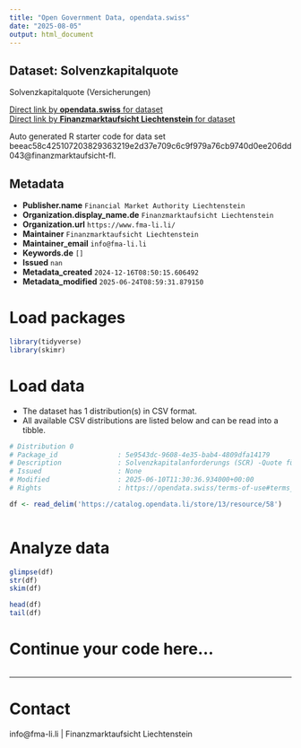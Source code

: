 ```yaml
---
title: "Open Government Data, opendata.swiss"
date: "2025-08-05"
output: html_document
---
```


## Dataset: Solvenzkapitalquote

Solvenzkapitalquote (Versicherungen)

[Direct link by **opendata.swiss** for dataset](https://opendata.swiss/de/dataset/solvenzkapitalquote)<br>
[Direct link by **Finanzmarktaufsicht Liechtenstein** for dataset]()

Auto generated R starter code for data set beeac58c425107203829363219e2d37e709c6c9f979a76cb9740d0ee206dd043@finanzmarktaufsicht-fl.

## Metadata

- **Publisher.name** `Financial Market Authority Liechtenstein`
- **Organization.display_name.de** `Finanzmarktaufsicht Liechtenstein`
- **Organization.url** `https://www.fma-li.li/`
- **Maintainer** `Finanzmarktaufsicht Liechtenstein`
- **Maintainer_email** `info@fma-li.li`
- **Keywords.de** `[]`
- **Issued** `nan`
- **Metadata_created** `2024-12-16T08:50:15.606492`
- **Metadata_modified** `2025-06-24T08:59:31.879150`


# Load packages

```r

library(tidyverse)
library(skimr)

```

# Load data

-   The dataset has 1 distribution(s) in CSV format.
-   All available CSV distributions are listed below and can be read into a tibble.

```r

# Distribution 0
# Package_id               : 5e9543dc-9608-4e35-bab4-4809dfa14179
# Description              : Solvenzkapitalanforderungs (SCR) -Quote für den Liechtensteinischen Versicherungssektor (CSV)
# Issued                   : None
# Modified                 : 2025-06-10T11:30:36.934000+00:00
# Rights                   : https://opendata.swiss/terms-of-use#terms_by

df <- read_delim('https://catalog.opendata.li/store/13/resource/58')



```

# Analyze data

```r

glimpse(df)
str(df)
skim(df)

head(df)
tail(df)

```

# Continue your code here...

```r

```

------------------------------------------------------------------------

# Contact

info@fma-li.li | Finanzmarktaufsicht Liechtenstein
